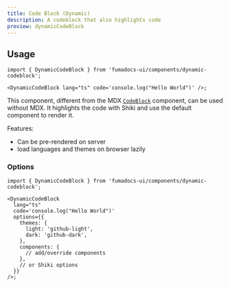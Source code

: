 ```yaml
---
title: Code Block (Dynamic)
description: A codeblock that also highlights code
preview: dynamicCodeBlock
---
```


## Usage

```tsx
import { DynamicCodeBlock } from 'fumadocs-ui/components/dynamic-codeblock';

<DynamicCodeBlock lang="ts" code='console.log("Hello World")' />;
```

This component, different from the MDX [`CodeBlock`](/docs/ui/mdx/codeblock) component, can be used without MDX.
It highlights the code with Shiki and use the default component to render it.

Features:

- Can be pre-rendered on server
- load languages and themes on browser lazily

### Options

```tsx
import { DynamicCodeBlock } from 'fumadocs-ui/components/dynamic-codeblock';

<DynamicCodeBlock
  lang="ts"
  code='console.log("Hello World")'
  options={{
    themes: {
      light: 'github-light',
      dark: 'github-dark',
    },
    components: {
      // add/override components
    },
    // or Shiki options
  }}
/>;
```
